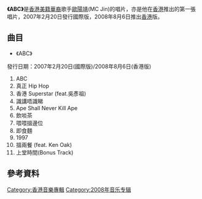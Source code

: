 '''《ABC》'''是[[香港|香港]][[美籍華人|美籍華裔]]歌手[[歐陽靖|歐陽靖]](MC Jin)的唱片，亦是他在[[香港|香港]]推出的第一張唱片，2007年2月20日發行國際版，2008年8月6日推出[[香港|香港]]版。

== 曲目 ==
*《ABC》

發行日期：2007年2月20日(國際版)/2008年8月6日(香港版)

#ABC
#真正 Hip Hop 
#香港 Superstar (feat.吳彥祖) 
#識講唔識睇 
#Ape Shall Never Kill Ape 
#飲啖茶
#喂喂搵邊位
#即食麵
#1997 
#搵兩餐 (feat. Ken Oak) 
#上堂時間(Bonus Track) 

==參考資料==
<references/>

[[Category:香港音樂專輯|Category:香港音樂專輯]]
[[Category:2008年音乐专辑|Category:2008年音乐专辑]]